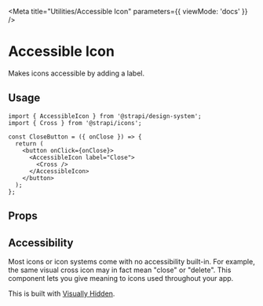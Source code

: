 
<Meta title="Utilities/Accessible Icon" parameters={{ viewMode: 'docs' }} />

# Accessible Icon

Makes icons accessible by adding a label.

<ViewSource path="utilities/AccessibleIcon" />

## Usage

```tsx
import { AccessibleIcon } from '@strapi/design-system';
import { Cross } from '@strapi/icons';

const CloseButton = ({ onClose }) => {
  return (
    <button onClick={onClose}>
      <AccessibleIcon label="Close">
        <Cross />
      </AccessibleIcon>
    </button>
  );
};
```

## Props

<ArgTypes of={AccessibleIcon} />

## Accessibility

Most icons or icon systems come with no accessibility built-in. For example, the same visual cross icon may in fact mean
"close" or "delete". This component lets you give meaning to icons used throughout your app.

This is built with [Visually Hidden](../?path=/docs/utilities-visually-hidden--docs).
